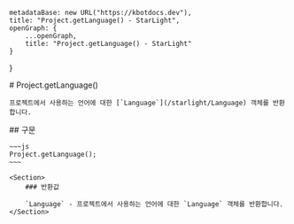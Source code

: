 
    metadataBase: new URL("https://kbotdocs.dev"),
    title: "Project.getLanguage() - StarLight",
    openGraph: {
        ...openGraph,
        title: "Project.getLanguage() - StarLight"
    }
}

<Section>
    # Project.getLanguage()

    프로젝트에서 사용하는 언어에 대한 [`Language`](/starlight/Language) 객체를 반환합니다.
</Section>
<Section>
    ## 구문

    ~~~js
    Project.getLanguage();
    ~~~

    <Section>
        ### 반환값

        `Language` - 프로젝트에서 사용하는 언어에 대한 `Language` 객체를 반환합니다.
    </Section>
</Section>